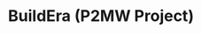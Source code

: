 ---
title: "BuildEra (P2MW Project)"
publishedAt: "2024-04-08"
images:
  - "/images/projects/project-01/buildera-found.png"
  - "/images/projects/project-01/builderaweb.jpg"
---